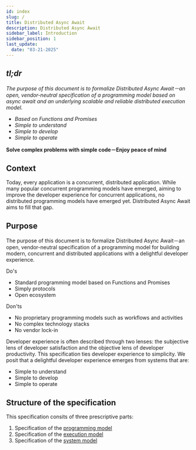 ```yaml
---
id: index
slug: /
title: Distributed Async Await
description: Distributed Async Await
sidebar_label: Introduction
sidebar_position: 1
last_update:
  date: "03-21-2025"
---
```



<DAACallOut title="Version 1.0 (Unreleased)"></DAACallOut>

## _tl;dr_

*The purpose of this document is to formalize Distributed Async Await－an open, vendor-neutral specification of a programming model based on async await and an underlying scalable and reliable distributed execution model.*

- *Based on Functions and Promises*
- *Simple to understand*
- *Simple to develop*
- *Simple to operate*

**Solve complex problems with simple code－Enjoy peace of mind**

## Context

Today, every application is a concurrent, distributed application. While many popular concurrent programming models have emerged, aiming to improve the developer experience for concurrent applications, no distributed programming models have emerged yet. Distributed Async Await aims to fill that gap.

## Purpose

The purpose of this document is to formalize Distributed Async Await－an open, vendor-neutral specification of a programming model for building modern, concurrent and distributed applications with a delightful developer experience.

Do's

- Standard programming model based on Functions and Promises
- Simply protocols
- Open ecosystem

Don'ts

- No proprietary programming models such as workflows and activities
- No complex technology stacks
- No vendor lock-in

<DAACallOut title="Developer Experience and Simplicity">

Developer experience is often described through two lenses: the subjective lens of developer satisfaction and the objective lens of developer productivity. This specification ties developer experience to simplicity. We posit that a delightful developer experience emerges from systems that are:

- Simple to understand
- Simple to develop
- Simple to operate

</DAACallOut>

## Structure of the specification

This specification consits of three prescriptive parts:

1. Specification of the [programming model](/specification/programming-model)
2. Specification of the [execution model](/specification/execution-model)
3. Specification of the [system model](/specification/system-model)
